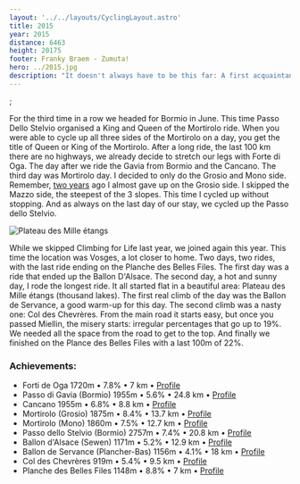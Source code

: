 ```yaml
---
layout: '../../layouts/CyclingLayout.astro'
title: 2015
year: 2015
distance: 6463
height: 20175
footer: Franky Braem - Zumuta!
hero: ../2015.jpg
description: "It doesn't always have to be this far: A first acquaintance with the Vosges."
---
```

;

For the third time in a row we headed for Bormio in June. This time Passo Dello
Stelvio organised a King and Queen of the Mortirolo ride. When you were able to cycle up
all three sides of the Mortirolo on a day, you get the title of Queen or King of
the Mortirolo. After a long ride, the last 100 km there are no highways, we
already decide to stretch our legs with Forte di Oga. The day after we ride
the Gavia from Bormio and the Cancano. The third day was Mortirolo day. I decided
to only do the Grosio and Mono side. Remember, [two years](/cycling/2013) ago
I almost gave up on the Grosio side. I skipped the Mazzo side, the steepest of 
the 3 slopes. This time I cycled up without stopping. And as always on the last
day of our stay, we cycled up the Passo dello Stelvio.

<img src="/2015_mille_lacs.jpg" alt="Plateau des Mille étangs" />

While we skipped Climbing for Life last year, we joined again this year. This 
time the location was Vosges, a lot closer to home. Two days, two rides, with
the last ride ending on the Planche des Belles Files. The first day was a 
ride that ended up the Ballon D'Alsace. The second day, a hot and sunny day, I rode the longest ride.
It all started flat in a beautiful area: Plateau des Mille étangs (thousand lakes).
The first real climb of the day was the Ballon de Servance, a good warm-up for
this day. The second climb was a nasty one: Col des Chevrères. From the main road
it starts easy, but once you passed Miellin, the misery starts: irregular percentages
that go up to 19%. We needed all the space from the road to get to the top. And finally
we finished on the Plance des Belles Files with a last 100m of 22%.

### Achievements:

+ Forti de Oga <MountainIcon class="w-4 h-4 inline-block" /> 1720m &bull; 7.8% &bull; 7 km &bull; [Profile](https://climbfinder.com/en/climbs/forte-di-oga-santa-lucia)
+ Passo di Gavia (Bormio) <MountainIcon class="w-4 h-4 inline-block" /> 1955m &bull; 5.6% &bull; 24.8 km &bull; [Profile](https://climbfinder.com/en/climbs/passo-di-gavia-bormio)
+ Cancano <MountainIcon class="w-4 h-4 inline-block" /> 1955m &bull; 6.8% &bull; 8.8 km &bull; [Profile](https://climbfinder.com/en/climbs/torri-di-fraele)
+ Mortirolo (Grosio) <MountainIcon class="w-4 h-4 inline-block" /> 1875m &bull; 8.4% &bull; 13.7 km &bull; [Profile](https://climbfinder.com/en/climbs/mortirolo-tiolo)
+ Mortirolo (Mono) <MountainIcon class="w-4 h-4 inline-block" /> 1860m &bull; 7.5% &bull; 12.7 km &bull; [Profile](https://climbfinder.com/en/climbs/mortirolo-mono)
+ Passo dello Stelvio (Bormio) <MountainIcon class="w-4 h-4 inline-block" /> 2757m &bull; 7.4% &bull; 20.8 km &bull; [Profile](https://climbfinder.com/en/climbs/passo-dello-stelvio-bormio)
+ Ballon d'Alsace (Sewen) <MountainIcon class="w-4 h-4 inline-block" /> 1171m &bull; 5.2% &bull; 12.9 km &bull; [Profile](https://climbfinder.com/en/climbs/ballon-d-alsace-sewen)
+ Ballon de Servance (Plancher-Bas) <MountainIcon class="w-4 h-4 inline-block" /> 1156m &bull; 4.1% &bull; 18 km &bull; [Profile](https://climbfinder.com/en/climbs/ballon-de-servance-plancher-bas)
+ Col des Chevrères <MountainIcon class="w-4 h-4 inline-block" /> 919m &bull; 5.4% &bull; 9.5 km &bull; [Profile](https://climbfinder.com/en/climbs/col-des-chevreres)
+ Planche des Belles Files <MountainIcon class="w-4 h-4 inline-block" /> 1148m &bull; 8.8% &bull; 7 km &bull; [Profile](https://climbfinder.com/en/climbs/planche-des-belles-filles)

